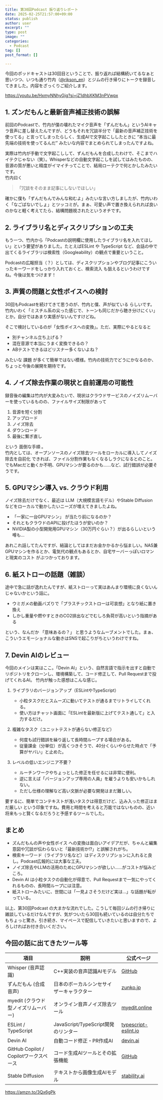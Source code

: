 ```yaml
---
title: 第30回Podcast 振り返りレポート
date: 2025-02-25T21:57:00+09:00
status: publish
author: user
excerpt: ""
type: post
image: ""
categories:
  - Podcast
tag: []
post_format: []

---
```


今回のポッドキャストは30回目ということで、振り返れば結構続いてるなぁと思いつつ、いつも通り竹内（[@rikson_en](https://x.com/rikson_en)）とジムの行き帰りにトークを録音してきました。内容をざっくりご紹介します。

https://youtu.be/HxmyNNhyGjg?si=jZ1dhbXKM3nPVwpx

## 1. ズンだもんと最新音声補正技術の誤解
前回のPodcastで、竹内が僕の壊れたマイク音声を「ずんだもん」というAIキャラ音声に差し替えたんですが、どうもそれを冗談半分で「最新の音声補正技術を使ってる」と言ってしまったらしく、生成AIで文字起こししたときに “本当に最先端の技術を使ってるんだ” みたいな内容でまとめられてしまったんですよね。

実際は竹内が手動で文字起こしして、ずんだもんを合成したわけで、そこまでハイテクじゃない（笑）。Whisperなどの自動文字起こしを試してはみたものの、音源の質が悪いと精度がイマイチってことで、結局ローテクで何とかしたみたいです。  
竹内曰く
>「冗談をそのまま記事にしないでほしい」

確かに僕も「ずんだもんでみんな和むよ」みたいな言い方しましたが、竹内いわく「なごばないでしょ」とツッコミが。まぁ、可愛い声で置き換えられれば良いのかなと軽く考えてたら、結構問題視されたというオチです。

## 2. ライブラリ名とディスクリプションの工夫
もう一つ、竹内から「Podcastの説明欄に使用したライブラリ名を入れてほしい」という要望がありました。たとえばESLint や TypeScript など、会話の中で出てくるライブラリは検索性（Googleability）の観点で重要ということ。

Podcastの広報担当（？）としては、ディスクリプションやブログ記事にこういったキーワードをしっかり入れておくと、検索流入 も狙えるというわけですね。今後は気をつけます！

## 3. 声質の問題と女性ボイスへの検討
30回もPodcastを続けてきて思うのが、竹内と僕、声が似ている らしいです。竹内いわく「ミスチル系の尖った感じで、トーンも同じだから聴き分けにくい」とか。自分ではあまり実感がないんですけどね。

そこで検討しているのが「女性ボイスへの変換」。ただ、実際にやるとなると

- 別チャンネル立ち上げる？
- 混在音源で本当にうまく変換できるの？
- ABテストできるほどリスナー多くないよね？  

みたいな 課題 が多くて簡単ではない模様。竹内の技術力でどうにかなるのか、ちょっと今後の展開を期待です。

## 4. ノイズ除去作業の現状と自前運用の可能性
録音後の編集は竹内が大変みたいで、現状はクラウドサービスのノイズリムーバーを使っているものの、ファイルサイズ制限があって

1. 音源を短く分割
2. アップロード
3. ノイズ除去
4. ダウンロード
5. 最後に繋ぎ直し

という 面倒な手順 。  
竹内としては、オープンソースのノイズ除去ツールをローカルに導入してノイズ除去を自前化 できれば、ファイル分割作業もなくなるしラクになるとのこと。
でもMacだと動くか不明、GPUマシンが要るのかも……など、試行錯誤が必要そうです。

## 5. GPUマシン導入 vs. クラウド利用
ノイズ除去だけでなく、最近は LLM（大規模言語モデル）やStable Diffusion などをローカルで動かしたいニーズが増えてきましたよね。

- 「一家に一台GPUマシン」 が当たり前になるのか？
- それともクラウドのAPIに投げたほうが安いのか？
- NVIDIA製の小型開発用GPUマシン（30万円ぐらい？）が出るらしいという噂も…

あれこれ話してたんですが、結論としてはまだお金かかるから悩ましい。NAS兼GPUマシンを作るとか、電気代の観点もあるとか、自宅サーバーっぽいロマンと現実のコスト がぶつかっております。

## 6. 紙ストローの話題（雑談）
途中で急に話が逸れたんですが、紙ストローって実はあんまり環境に良くないんじゃないかという話に。

- ウミガメの動画バズりで「プラスチックストローは可哀想」となり紙に置き換え
- しかし重量や燃やすときのCO2排出などでむしろ負荷が高いという指摘がある

という、なんだか 「意味あるの？」 と思うようなムーブメントでした。まぁ、こういうエモーショナルな動きはSNSで起こりがちというわけですね。

## 7. Devin AIのレビュー
今回のメインは実はここ。「Devin AI」という、自然言語で指示を出すと自動でリポジトリをクローンし、環境構築して、コード修正して、Pull Requestまで投げてくれるAI。
竹内が触った感想はこんな感じ。

1. ライブラリのバージョンアップ（ESLintやTypeScript）
    - 小粒タスクだとスムーズに動いてテストが通るまでリトライしてくれる。
    - 使い方はチャット画面に「ESLintを最新版に上げてテスト通して」と入力するだけ。

2. 複雑なタスク（ユニットテストが通らない修正など）
    - 何度も試行錯誤を繰り返して長時間ループする場合がある。
    - 従量課金（分単位）が高くつきそうで、40分くらいやらせた時点で「予算がヤバい」と止めた。

3. レベルの低いエンジニア不要？
    - ルーチンワークやちょっとした修正を任せるには非常に便利。
    - 逆に言えば「バージョンアップ専用の人員」を雇うよりも安いかもしれない。
    - ただし仕様の理解など高い文脈が必要な開発はまだ難しい。

要するに、簡単でコンテキストが浅いタスクは得意だけど、込み入った修正はまだ厳しい という印象ですね。費用と時間を考えると万能ではないものの、近い将来もっと賢くなるだろうと予感するツールでした。

## まとめ
- ズんだもんの声や女性ボイス への変換は面白いアイデアだが、ちゃんと編集意図や冗談が伝わらないと「最新技術か!?」と誤解されがち。
- 検索キーワード（ライブラリ名など）はディスクリプションに入れると良し。Podcast広報的には大事な工夫。
- ノイズ除去やLLMの活用のためにGPUマシンが欲しい……がコストが悩みどころ。
- Devin AI は小粒タスクの自動化が得意で、Pull Requestまで一気にやってくれるものの、長時間ループには注意。
- 紙ストローみたいに、世間には「一見よさそうだけど実は…」な話題が転がっている。

以上、第30回Podcast の大まかな流れでした。こうして毎回ジムの行き帰りに雑談しているだけなんですが、気がついたら30回も続いているのは自分たちでもちょっと驚き。引き続き、マイペースで配信していきたいと思いますので、よろしければお付き合いください。

## 今回の話に出てきたツール等

| 項目                            | 説明                              | 公式ページ                          |
|---------------------------------|-----------------------------------|-------------------------------------|
| Whisper (音声認識)             | C++実装の音声認識AIモデル         | [GitHub](https://github.com)       |
| ずんだもん (合成音声)          | 日本のボーカルシンセサイザーキャラクター | [zunko.jp](https://zunko.jp)       |
| myedit (クラウド型ノイズリムーバー) | オンライン音声ノイズ除去ツール     | [myedit.online](https://myedit.online) |
| ESLint / TypeScript            | JavaScript/TypeScript開発のリンター | [typescript-eslint.io](https://typescript-eslint.io) |
| Devin AI                       | 自動コード修正・PR作成AI           | [devin.ai](https://devin.ai)       |
| GitHub Copilot / Copilotワークスペース | コード生成AIツールとその拡張機能   | [GitHub](https://github.com)       |
| Stable Diffusion               | テキストから画像生成AIモデル       | [stability.ai](https://stability.ai) |

https://amzn.to/3Qx6gPk








